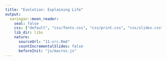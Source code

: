 ```yaml
---
title: "Evolution: Explaining Life"
output:
  xaringan::moon_reader:
    seal: false
    css: ["default", "css/fonts.css", "css/print.css", "css/slides.css"]
    lib_dir: libs
    nature:
      sourceUrl: "11-src.Rmd"
      countIncrementalSlides: false
      beforeInit: "js/macros.js" 
--- 
```

